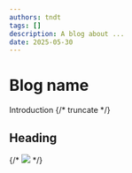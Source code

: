 --- 
authors: tndt
tags: []
description: A blog about ...
date: 2025-05-30
---
# Blog name
Introduction
{/* truncate */}

## Heading

<div style={{ width: '100%', margin: '0 auto' }}>
  {/* <img src={require("./flag.png").default} style={{ width: '100%', height: 'auto' }} /> */}
</div>
